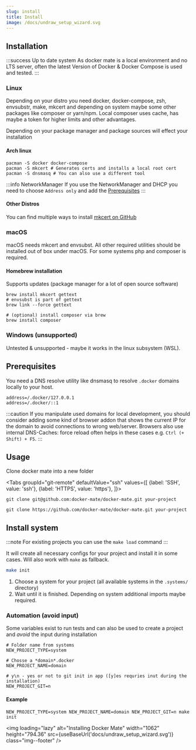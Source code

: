```yaml
---
slug: install
title: Install
image: /docs/undraw_setup_wizard.svg
---
```




## Installation

:::success Up to date system
As docker mate is a local environment and no LTS server, often the latest Version of Docker & Docker Compose is used and tested.
:::

### Linux

Depending on your distro you need docker, docker-compose, zsh, envsubstr, make, mkcert and depending on system maybe some other packages like composer or yarn/npm. Local composer uses cache, has maybe a token for higher limits and other advantages.

Depending on your package manager and package sources will effect your installation

#### Arch linux

```shell script
pacman -S docker docker-compose
pacman -S mkcert # Generates certs and installs a local root cert
pacman -S dnsmasq # You can also use a different tool
```

:::info NetworkManager
If you use the NetworkManager and DHCP you need to choose `Address only` and add the [Prerequisites](#prerequisites)
:::

#### Other Distros

You can find multiple ways to install [mkcert on GitHub](https://github.com/FiloSottile/mkcert)

### macOS

macOS needs mkcert and envsubst.
All other required utilities should be installed out of box under macOS. For some systems php and composer is required.

#### Homebrew installation
Supports updates (package manager for a lot of open source software)
```shell script
brew install mkcert gettext
# envsubst is part of gettext
brew link --force gettext

# (optional) install composer via brew
brew install composer
```

### Windows (unsupported)

Untested & unsupported - maybe it works in the linux subsystem (WSL).

## Prerequisites

You need a DNS resolve utility like dnsmasq to resolve `.docker` domains locally to your host.
```dotenv
address=/.docker/127.0.0.1
address=/.docker/::1
```

:::caution
If you manipulate used domains for local development, you should consider adding some kind of browser addon that shows the current IP for the domain to avoid connections to wrong web/server.
Browsers also use internal DNS-Caches: force reload often helps in these cases e.g. `Ctrl (+ Shift) + F5`.
:::

## Usage

Clone docker mate into a new folder

<Tabs
  groupId="git-remote"
  defaultValue="ssh"
  values={[
    {label: 'SSH', value: 'ssh'},
    {label: 'HTTPS', value: 'https'},
  ]}>
  <TabItem value="ssh">

  ```shell script
  git clone git@github.com:docker-mate/docker-mate.git your-project
  ```

  </TabItem>
  <TabItem value="https">

  ```shell script
  git clone https://github.com/docker-mate/docker-mate.git your-project
  ```

  </TabItem>
</Tabs>

## Install system

:::note
For existing projects you can use the `make load` command
:::

It will create all necessary configs for your project and install it in some cases. Will also work with `make` as fallback.
```bash
make init
```

1. Choose a system for your project (all available systems in the `.systems/` directory)
2. Wait until it is finished. Depending on system additional imports maybe required.

### Automation (avoid input)

Some variables exist to run tests and can also be used to create a project and *avoid* the input during installation

```dotenv
# Folder name from systems
NEW_PROJECT_TYPE=system

# Chosse a *domain*.docker
NEW_PROJECT_NAME=domain

# y\n - yes or not to git init in app ([y]es requries inut during the installation)
NEW_PROJECT_GIT=n
```
#### Example
```shell script
NEW_PROJECT_TYPE=system NEW_PROJECT_NAME=domain NEW_PROJECT_GIT=n make init
```

<img loading="lazy" alt="Installing Docker Mate" width="1062" height="794.36" src={useBaseUrl('docs/undraw_setup_wizard.svg')} class="img--footer" />
